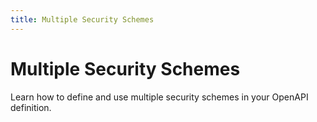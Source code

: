 ```yaml
---
title: Multiple Security Schemes
---
```


# Multiple Security Schemes

Learn how to define and use multiple security schemes in your OpenAPI definition. 